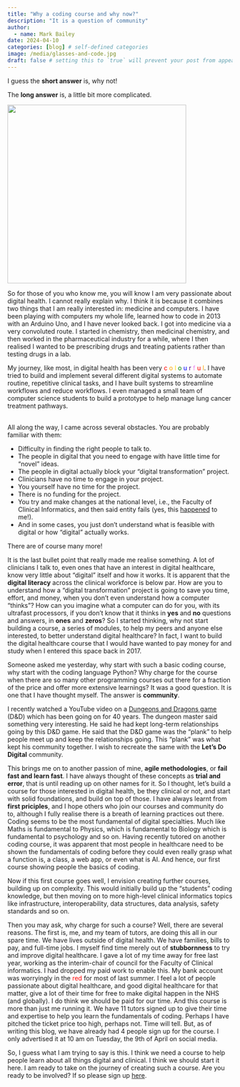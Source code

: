 ```yaml
---
title: "Why a coding course and why now?"
description: "It is a question of community"
author:
  - name: Mark Bailey
date: 2024-04-10
categories: [blog] # self-defined categories
image: /media/glasses-and-code.jpg
draft: false # setting this to `true` will prevent your post from appearing on your listing page until you're ready!
---
```


I guess the **short answer** is, why not!

The **long answer** is, a little bit more complicated.

![](/media/glasses-and-code.jpg){height=400px fig-align="center" fig-alt="Glasses in front of screens, which are displaying code."}

So for those of you who know me, you will know I am very passionate about digital health. I cannot really explain why. I think it is because it combines two things that I am really interested in: medicine and computers. I have been playing with computers my whole life, learned how to code in 2013 with an Arduino Uno, and I have never looked back. I got into medicine via a very convoluted route. I started in chemistry, then medicinal chemistry, and then worked in the pharmaceutical industry for a while, where I then realised I wanted to be prescribing drugs and treating patients rather than testing drugs in a lab.

```{=html}
My journey, like most, in digital health has been very
<span style="color: red;">c</span>
<span style="color: orange;">o</span>
<span style="color: gold;">l</span>
<span style="color: green;">o</span>
<span style="color: blue;">u</span>
<span style="color: indigo;">r</span>
<span style="color: violet;">f</span>
<span style="color: red;">u</span>
<span style="color: orange;">l</span>. I have tried to build and implement several different digital systems to automate routine, repetitive clinical tasks, and I have built systems to streamline workflows and reduce workflows. I even managed a small team of computer science students to build a prototype to help manage lung cancer treatment pathways. 
```
</br>
All along the way, I came across several obstacles. You are probably familiar with them:

* Difficulty in finding the right people to talk to.
* The people in digital that you need to engage with have little time for "novel" ideas.
* The people in digital actually block your "digital transformation" project.
* Clinicians have no time to engage in your project.
* You yourself have no time for the project.
* There is no funding for the project.
* You try and make changes at the national level, i.e., the Faculty of Clinical Informatics, and then said entity fails (yes, this [happened](https://www.digitalhealth.net/2023/07/fci-described-as-a-greek-tragedy/) to me!).
* And in some cases, you just don't understand what is feasible with digital or how "digital" actually works.

There are of course many more!

It is the last bullet point that really made me realise something. A lot of clinicians I talk to, even ones that have an interest in digital healthcare, know very little about "digital" itself and how it works. It is apparent that the **digital literacy** across the clinical workforce is below par. How are you to understand how a "digital transformation" project is going to save you time, effort, and money, when you don't even understand how a computer "thinks"? How can you imagine what a computer can do for you, with its ultrafast processors, if you don't know that it thinks in **yes** and **no** questions and answers, in **ones** and **zeros**? So I started thinking, why not start building a course, a series of modules, to help my peers and anyone else interested, to better understand digital healthcare? In fact, I want to build the digital healthcare course that I would have wanted to pay money for and study when I entered this space back in 2017.

Someone asked me yesterday, why start with such a basic coding course, why start with the coding language Python? Why charge for the course when there are so many other programming courses out there for a fraction of the price and offer more extensive learnings? It was a good question. It is one that I have thought myself. The answer is **community**.

I recently watched a YouTube video on a [Dungeons and Dragons game](https://www.youtube.com/watch?v=nJ-ehbVQYxI) (D&D) which has been going on for 40 years. The dungeon master said something very interesting. He said he had kept long-term relationships going by this D&D game. He said that the D&D game was the "plank" to help people meet up and keep the relationships going. This "plank" was what kept his community together. I wish to recreate the same with the **Let's Do Digital** community.

This brings me on to another passion of mine, **agile methodologies**, or **fail fast and learn fast**. I have always thought of these concepts as **trial and error**, that is until reading up on other names for it. So I thought, let's build a course for those interested in digital health, be they clinical or not, and start with solid foundations, and build on top of those. I have always learnt from **first priciples**, and I hope others who join our courses and community do to, although I fully realise there is a breath of learning practices out there. Coding seems to be the most fundamental of digital specialties. Much like Maths is fundamental to Physics, which is fundamental to Biology which is fundamental to psychology and so on. Having recently tutored on another coding course, it was apparent that most people in healthcare need to be shown the fundamentals of coding before they could even really grasp what a function is, a class, a web app, or even what is AI. And hence, our first course showing people the basics of coding.

Now if this first course goes well, I envision creating further courses, building up on complexity. This would initially build up the "students" coding knowledge, but then moving on to more high-level clinical informatics topics like infrastructure, interoperability, data structures, data analysis, safety standards and so on.

Then you may ask, why charge for such a course? Well, there are several reasons. The first is, me, and my team of tutors, are doing this all in our spare time. We have lives outside of digital health. We have families, bills to pay, and full-time jobs. I myself find time merely out of **stubbornness** to try and improve digital healthcare. I gave a lot of my time away for free last year, working as the interim-chair of council for the Faculty of Clinical informatics. I had dropped my paid work to enable this. My bank account was worryingly in the <span style="color: red;">red</span> for most of last summer. I feel a lot of people passionate about digital healthcare, and good digital healthcare for that matter, give a lot of their time for free to make digital happen in the NHS (and globally). I do think we should be paid for our time. And this course is more than just me running it. We have 11 tutors signed up to give their time and expertise to help you learn the fundamentals of coding. Perhaps I have pitched the ticket price too high, perhaps not. Time will tell. But, as of writing this blog, we have already had 4 people sign up for the course. I only advertised it at 10 am on Tuesday, the 9th of April on social media.

So, I guess what I am trying to say is this. I think we need a course to help people learn about all things digital and clinical. I think we should start it here. I am ready to take on the journey of creating such a course. Are you ready to be involved? If so please sign up [here](https://letsdodigital.org/tickets/programming-in-healthcare-module-1-June-2024.html).
